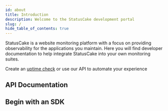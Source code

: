 ```yaml
---
id: about
title: Introduction
description: Welcome to the StatusCake development portal
slug: /
hide_table_of_contents: true
---
```



StatusCake is a website monitoring platform with a focus on providing
observability for the applications you maintain. Here you will find developer
documentation to help integrate StatusCake into your own monitoring suites.

Create an [uptime check](https://app.statuscake.com/AddSite.php) or use our API
to automate your experience

## API Documentation

<Cards>
  <DocCard item={{ type: 'link', label: 'Authentication', href: '/guides/api/authentication', docId: 'api/authentication' }} />
  <DocCard item={{ type: 'link', label: 'Ratelimiting', href: '/guides/api/ratelimiting', docId: 'api/ratelimiting' }} />
  <DocCard item={{ type: 'link', label: 'Error Handling', href: '/guides/api/errors', docId: 'api/errors' }} />
  <DocCard item={{ type: 'link', label: 'Parameters', href: '/guides/api/parameters', docId: 'api/parameters' }} />
</Cards>

## Begin with an SDK

<DocClients />
